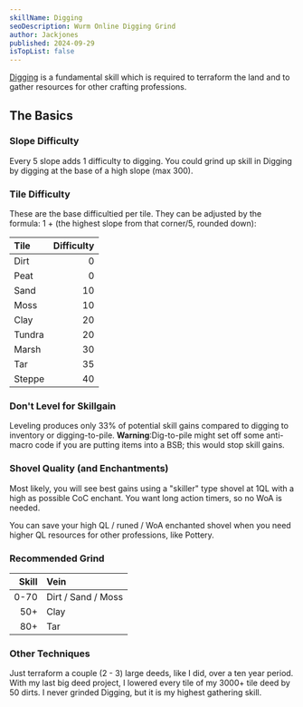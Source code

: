 ```yaml
---
skillName: Digging
seoDescription: Wurm Online Digging Grind
author: Jackjones
published: 2024-09-29
isTopList: false
---
```


[Digging](https://www.wurmpedia.com/index.php/Digging) is a fundamental skill which is required to terraform the land and to gather resources for other crafting professions.

## The Basics

### Slope **Difficulty**

Every 5 slope adds 1 difficulty to digging. You could grind up skill in Digging by digging at the base of a high slope (max 300).

### Tile Difficulty

These are the base difficultied per tile. They can be adjusted by the formula: 1 + (the highest slope from that corner/5, rounded down):

| Tile | Difficulty |
|:- | -:|
| Dirt | 0 |
| Peat | 0 |
| Sand | 10 |
| Moss | 10 |
| Clay | 20 |
| Tundra | 20 |
| Marsh | 30 |
| Tar | 35 |
| Steppe | 40 |


### Don't Level for Skillgain

Leveling produces only 33% of potential skill gains compared to digging to inventory or digging-to-pile. **Warning**:Dig-to-pile might set off some anti-macro code if you are putting items into a BSB; this would stop skill gains.

### Shovel Quality (and Enchantments)

Most likely, you will see best gains using a "skiller" type shovel at 1QL with a high as possible CoC enchant. You want long action timers, so no WoA is needed.

You can save your high QL / runed / WoA enchanted shovel when you need higher QL resources for other professions, like Pottery.

### Recommended Grind

| Skill | Vein |
|-:|:-|
| 0-70 | Dirt / Sand / Moss |
| 50+ | Clay |
| 80+ | Tar |

### Other Techniques

Just terraform a couple (2 - 3) large deeds, like I did, over a ten year period. With my last big deed project, I lowered every tile of my 3000+ tile deed by 50 dirts. I never grinded Digging, but it is my highest gathering skill.